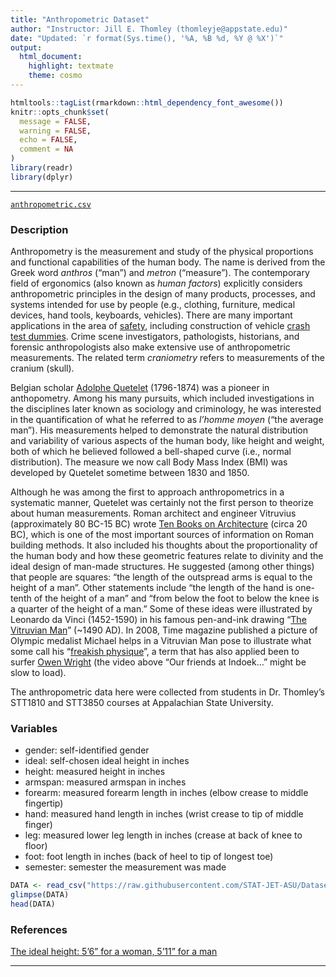```yaml
---
title: "Anthropometric Dataset"
author: "Instructor: Jill E. Thomley (thomleyje@appstate.edu)"
date: "Updated: `r format(Sys.time(), '%A, %B %d, %Y @ %X')`"
output: 
  html_document: 
    highlight: textmate
    theme: cosmo
---
```


```r
htmltools::tagList(rmarkdown::html_dependency_font_awesome())
knitr::opts_chunk$set(
  message = FALSE,
  warning = FALSE,
  echo = FALSE,
  comment = NA
)
library(readr)
library(dplyr)
```
<hr>

<i class="fas fa-database"></i> [`anthropometric.csv`](https://raw.githubusercontent.com/STAT-JET-ASU/Datasets/master/Instructor/anthropometric.csv)

### Description

Anthropometry is the measurement and study of the physical proportions and functional capabilities of the human body. The name is derived from the Greek word *anthros* ("man") and *metron* ("measure"). The contemporary field of ergonomics (also known as *human factors*) explicitly considers anthropometric principles in the design of many products, processes, and systems intended for use by people (e.g., clothing, furniture, medical devices, hand tools, keyboards, vehicles). There are many important applications in the area of [safety](https://www.cdc.gov/niosh/topics/anthropometry/default.html), including construction of vehicle [crash test dummies](http://www.humaneticsatd.com/crash-test-dummies/). Crime scene investigators, pathologists, historians, and forensic anthropologists also make extensive use of anthropometric measurements. The related term *craniometry* refers to measurements of the cranium (skull).

Belgian scholar [Adolphe Quetelet](http://www-groups.dcs.st-and.ac.uk/history/Biographies/Quetelet.html) (1796-1874) was a pioneer in anthopometry. Among his many pursuits, which included investigations in the disciplines later known as sociology and criminology, he was interested in the quantification of what he referred to as *l'homme moyen* ("the average man"). His measurements helped to demonstrate the natural distribution and variability of various aspects of the human body, like height and weight, both of which he believed followed a bell-shaped curve (i.e., normal distribution). The measure we now call Body Mass Index (BMI) was developed by Quetelet sometime between 1830 and 1850.

Although he was among the first to approach anthropometrics in a systematic manner, Quetelet was certainly not the first person to theorize about human measurements. Roman architect and engineer Vitruvius (approximately 80 BC-15 BC) wrote [Ten Books on Architecture](http://www.gutenberg.org/ebooks/20239) (circa 20 BC), which is one of the most important sources of information on Roman building methods. It also included his thoughts about the proportionality of the human body and how these geometric features relate to divinity and the ideal design of man-made structures. He suggested (among other things) that people are squares: “the length of the outspread arms is equal to the height of a man”. Other statements include “the length of the hand is one-tenth of the height of a man” and “from below the foot to below the knee is a quarter of the height of a man.” Some of these ideas were illustrated by Leonardo da Vinci (1452-1590) in his famous pen-and-ink drawing “[The Vitruvian Man](https://leonardodavinci.stanford.edu/submissions/clabaugh/history/leonardo.html)” (~1490 AD). In 2008, Time magazine published a picture of Olympic medalist Michael helps in a Vitruvian Man pose to illustrate what some call his "[freakish physique](http://gawker.com/5038018/michael-phelps-freakish-physique-explained)", a term that has also applied been to surfer [Owen Wright](https://stabmag.com/style/the-anatomy-of-owen-wright/) (the video above "Our friends at Indoek..." might be slow to load).

The anthropometric data here were collected from students in Dr. Thomley's STT1810 and STT3850 courses at Appalachian State University.

### Variables

* gender: self-identified gender
* ideal: self-chosen ideal height in inches
* height: measured height in inches
* armspan: measured armspan in inches
* forearm: measured forearm length in inches (elbow crease to middle fingertip)
* hand: measured hand length in inches (wrist crease to tip of middle finger)
* leg: measured lower leg length in inches (crease at back of knee to floor)
* foot: foot length in inches (back of heel to tip of longest toe)
* semester: semester the measurement was made

```r
DATA <- read_csv("https://raw.githubusercontent.com/STAT-JET-ASU/Datasets/master/Instructor/anthropometric.csv")
glimpse(DATA)
head(DATA)
```

### References

[The ideal height: 5’6” for a woman, 5’11” for a man](https://yougov.co.uk/topics/politics/articles-reports/2014/07/11/ideal-height-56-woman-511-man)

<hr>
